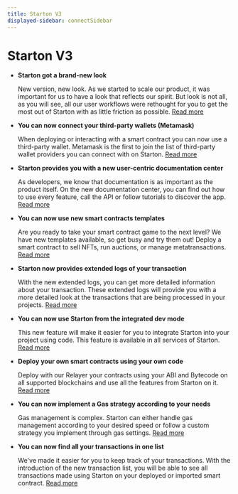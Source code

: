 ```yaml
---
title: Starton V3
displayed-sidebar: connectSidebar
---
```


# Starton V3

-   **Starton got a brand-new look**

    New version, new look. As we started to scale our product, it was important for us to have a look that reflects our spirit. But look is not all, as you will see, all our user workflows were rethought for you to get the most out of Starton with as little friction as possible. [Read more](https://app.starton.com/)

-   **You can now connect your third-party wallets (Metamask)**

    When deploying or interacting with a smart contract you can now use a third-party wallet. Metamask is the first to join the list of third-party wallet providers you can connect with on Starton. [Read more](https://docs.starton.com/docs/Wallet/connecting-an-external-wallet)

-   **Starton provides you with a new user-centric documentation center**

    As developers, we know that documentation is as important as the product itself. On the new documentation center, you can find out how to use every feature, call the API or follow tutorials to discover the app. [Read more](https://docs.starton.com/)

-   **You can now use new smart contracts templates**

    Are you ready to take your smart contract game to the next level? We have new templates available, so get busy and try them out! Deploy a smart contract to sell NFTs, run auctions, or manage metatransactions. [Read more](https://docs.starton.com/docs/Smart-contract/parameters-and-functions)

-   **Starton now provides extended logs of your transaction**

    With the new extended logs, you can get more detailed information about your transaction. These extended logs will provide you with a more detailed look at the transactions that are being processed in your projects. [Read more](https://docs.starton.com/docs/Transactions/understanding-the-relayer)

-   **You can now use Starton from the integrated dev mode**

    This new feature will make it easier for you to integrate Starton into your project using code. This feature is available in all services of Starton. [Read more](https://docs.starton.com/docs/Developer/Discovering-coding-interface)

-   **Deploy your own smart contracts using your own code**

    Deploy with our Relayer your contracts using your ABI and Bytecode on all supported blockchains and use all the features from Starton on it. [Read more](https://docs.starton.com/docs/Smart-contract/deploying-from-bytecode)

-   **You can now implement a Gas strategy according to your needs**

    Gas management is complex. Starton can either handle gas management according to your desired speed or follow a custom strategy you implement through gas settings. [Read more](https://docs.starton.com/docs/Transactions/understanding-gas)

-   **You can now find all your transactions in one list**

    We've made it easier for you to keep track of your transactions. With the introduction of the new transaction list, you will be able to see all transactions made using Starton on your deployed or imported smart contract. [Read more](https://docs.starton.com/docs/Transactions/state-and-status)
